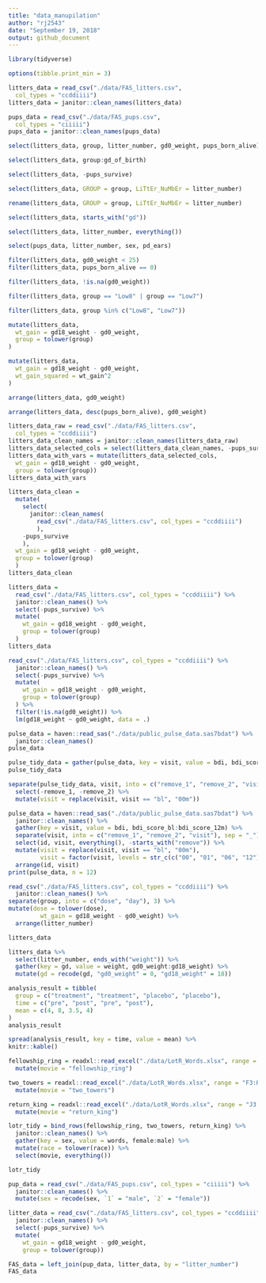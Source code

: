 ```yaml
---
title: "data_manupilation"
author: "rj2543"
date: "September 19, 2018"
output: github_document
---
```


```r
library(tidyverse)
```

```r
options(tibble.print_min = 3)

litters_data = read_csv("./data/FAS_litters.csv",
  col_types = "ccddiiii")
litters_data = janitor::clean_names(litters_data)

pups_data = read_csv("./data/FAS_pups.csv",
  col_types = "ciiiii")
pups_data = janitor::clean_names(pups_data)
```

```r
select(litters_data, group, litter_number, gd0_weight, pups_born_alive)
```

```r
select(litters_data, group:gd_of_birth)
```

```r
select(litters_data, -pups_survive)
```
```r
select(litters_data, GROUP = group, LiTtEr_NuMbEr = litter_number)
```

```r
rename(litters_data, GROUP = group, LiTtEr_NuMbEr = litter_number)
```

```r
select(litters_data, starts_with("gd"))
```

```r
select(litters_data, litter_number, everything())
```

```r
select(pups_data, litter_number, sex, pd_ears)
```

```r
filter(litters_data, gd0_weight < 25)
filter(litters_data, pups_born_alive == 0)
```

```r
filter(litters_data, !is.na(gd0_weight))
```

```r
filter(litters_data, group == "Low8" | group == "Low7")
```

```r
filter(litters_data, group %in% c("Low8", "Low7"))
```

```r
mutate(litters_data,
  wt_gain = gd18_weight - gd0_weight,
  group = tolower(group)
)
```

```r
mutate(litters_data,
  wt_gain = gd18_weight - gd0_weight,
  wt_gain_squared = wt_gain^2
)
```

```r
arrange(litters_data, gd0_weight)
```

```r
arrange(litters_data, desc(pups_born_alive), gd0_weight)
```

```r
litters_data_raw = read_csv("./data/FAS_litters.csv",
  col_types = "ccddiiii")
litters_data_clean_names = janitor::clean_names(litters_data_raw)
litters_data_selected_cols = select(litters_data_clean_names, -pups_survive)
litters_data_with_vars = mutate(litters_data_selected_cols, 
  wt_gain = gd18_weight - gd0_weight,
  group = tolower(group))
litters_data_with_vars
```

```r
litters_data_clean = 
  mutate(
    select(
      janitor::clean_names(
        read_csv("./data/FAS_litters.csv", col_types = "ccddiiii")
        ), 
    -pups_survive
    ),
  wt_gain = gd18_weight - gd0_weight,
  group = tolower(group)
  )
litters_data_clean
```

```r
litters_data = 
  read_csv("./data/FAS_litters.csv", col_types = "ccddiiii") %>%
  janitor::clean_names() %>%
  select(-pups_survive) %>%
  mutate(
    wt_gain = gd18_weight - gd0_weight,
    group = tolower(group)
  )
litters_data
```

```r
read_csv("./data/FAS_litters.csv", col_types = "ccddiiii") %>%
  janitor::clean_names() %>%
  select(-pups_survive) %>%
  mutate(
    wt_gain = gd18_weight - gd0_weight,
    group = tolower(group)
  ) %>%
  filter(!is.na(gd0_weight)) %>%
  lm(gd18_weight ~ gd0_weight, data = .)
```

```r
pulse_data = haven::read_sas("./data/public_pulse_data.sas7bdat") %>%
  janitor::clean_names()
pulse_data
```

```r
pulse_tidy_data = gather(pulse_data, key = visit, value = bdi, bdi_score_bl:bdi_score_12m)
pulse_tidy_data
```

```r
separate(pulse_tidy_data, visit, into = c("remove_1", "remove_2", "visit"), sep = "_") %>%
  select(-remove_1, -remove_2) %>%
  mutate(visit = replace(visit, visit == "bl", "00m")) 
```

```r
pulse_data = haven::read_sas("./data/public_pulse_data.sas7bdat") %>%
  janitor::clean_names() %>%
  gather(key = visit, value = bdi, bdi_score_bl:bdi_score_12m) %>%
  separate(visit, into = c("remove_1", "remove_2", "visit"), sep = "_") %>%
  select(id, visit, everything(), -starts_with("remove")) %>%
  mutate(visit = replace(visit, visit == "bl", "00m"),
         visit = factor(visit, levels = str_c(c("00", "01", "06", "12"), "m"))) %>%
  arrange(id, visit)
print(pulse_data, n = 12)
```

```r
read_csv("./data/FAS_litters.csv", col_types = "ccddiiii") %>% 
  janitor::clean_names() %>%
separate(group, into = c("dose", "day"), 3) %>%
mutate(dose = tolower(dose),
         wt_gain = gd18_weight - gd0_weight) %>%
  arrange(litter_number)

litters_data
```

```r
litters_data %>% 
  select(litter_number, ends_with("weight")) %>% 
  gather(key = gd, value = weight, gd0_weight:gd18_weight) %>% 
  mutate(gd = recode(gd, "gd0_weight" = 0, "gd18_weight" = 18))
```

```r
analysis_result = tibble(
  group = c("treatment", "treatment", "placebo", "placebo"),
  time = c("pre", "post", "pre", "post"),
  mean = c(4, 8, 3.5, 4)
)
analysis_result
```

```r
spread(analysis_result, key = time, value = mean) %>%
knitr::kable()
```

```r
fellowship_ring = readxl::read_excel("./data/LotR_Words.xlsx", range = "B3:D6") %>%
  mutate(movie = "fellowship_ring")

two_towers = readxl::read_excel("./data/LotR_Words.xlsx", range = "F3:H6") %>%
  mutate(movie = "two_towers")

return_king = readxl::read_excel("./data/LotR_Words.xlsx", range = "J3:L6") %>%
  mutate(movie = "return_king")
```


```r
lotr_tidy = bind_rows(fellowship_ring, two_towers, return_king) %>%
  janitor::clean_names() %>%
  gather(key = sex, value = words, female:male) %>%
  mutate(race = tolower(race)) %>% 
  select(movie, everything()) 

lotr_tidy
```

```r
pup_data = read_csv("./data/FAS_pups.csv", col_types = "ciiiii") %>%
  janitor::clean_names() %>%
  mutate(sex = recode(sex, `1` = "male", `2` = "female")) 

litter_data = read_csv("./data/FAS_litters.csv", col_types = "ccddiiii") %>%
  janitor::clean_names() %>%
  select(-pups_survive) %>%
  mutate(
    wt_gain = gd18_weight - gd0_weight,
    group = tolower(group))

FAS_data = left_join(pup_data, litter_data, by = "litter_number")
FAS_data
```

